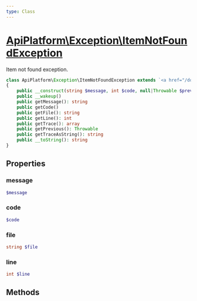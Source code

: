 ```yaml
---
type: Class
---
```


# [ApiPlatform\Exception\ItemNotFoundException](/docs/v3.1/reference/Exception/ItemNotFoundException)

Item not found exception.


```php
class ApiPlatform\Exception\ItemNotFoundException extends `<a href="/docs/v3.1/reference/Exception/InvalidArgumentException">ApiPlatform\Exception\InvalidArgumentException</a>` implements `<a href="/docs/v3.1/reference/Exception/ExceptionInterface">ApiPlatform\Exception\ExceptionInterface</a>`, Throwable, Stringable
{
    public __construct(string $message, int $code, null|Throwable $previous)
    public __wakeup()
    public getMessage(): string
    public getCode()
    public getFile(): string
    public getLine(): int
    public getTrace(): array
    public getPrevious(): Throwable
    public getTraceAsString(): string
    public __toString(): string
}
```
## Properties
### message

```php
$message
```



### code

```php
$code
```



### file

```php
string $file
```



### line

```php
int $line
```



## Methods
